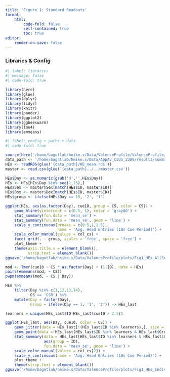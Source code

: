 ```yaml
---
title: 'Figure 1: Standard Readouts'
format:
    html:
        code-fold: false
        self-contained: true
        toc: true
editor:
    render-on-save: false
---
```


### Libraries & Config

``` r
#| label: libraries
#| message: false
#| code-fold: true

library(here)
library(glue)
library(dplyr)
library(tidyr)
library(knitr)
library(pander)
library(ggplot2)
library(ggbeeswarm)
library(lme4)
library(emmeans)
```

```r
#| label: config + paths + data
#| code-fold: true

source(here('/home/bagotlab/heike.s/Data/ValenceProfile/ValenceProfile/styles.R'))
data_path <- '/home/bagotlab/heike.s/Data/AppAv_CSDS_2309/results/summary/'
HEs <- readRDS(glue('{data_path}/HE_mean.rds'))
master <- read.csv(glue('{data_path}../../master.csv'))
```


``` r
HEs$Day <- as.numeric(gsub('d','',HEs$Day))
HEs <- HEs[HEs$Day %in% seq(1,15),]
HEs$Sex <- master$Sex[match(HEs$ID, master$ID)]
HEs$Box <- master$Box[match(HEs$ID, master$ID)]
HEs$group <- ifelse(HEs$Day == 15, '2', '1')

ggplot(HEs, aes(as.factor(Day), cue10, group = CS, color = CS)) + 
    geom_hline(yintercept = c(0.5, 1), color = 'gray80') + 
    stat_summary(fun.data = 'mean_se') + 
    stat_summary(fun.data = 'mean_se', geom = 'line') +
    scale_y_continuous(breaks = c(0.5,1,1.5), 
                       name = 'Avg. Head Entries (10s Cue Period)') +
    scale_color_manual(values = col_cs) + 
    facet_grid(. ~ group, scales = 'free', space = 'free') + 
    plot_theme + 
    theme(axis.title.x = element_blank(),
          strip.text = element_blank())
ggsave('/home/bagotlab/heike.s/Data/ValenceProfile/plots/Fig1_HEs_AllSessions.pdf', width = 6, height = 5)

```

``` r
mod <- lmer(cue10 ~ CS * as.factor(Day) + (1|ID), data = HEs)
pairs(emmeans(mod, ~ CS))
pwpm(emmeans(mod, ~ CS | Day))
```


``` r
HEs %>%
    filter(Day %in% c(1,12,13,14), 
           CS == 'CSR') %>%
    mutate(Day = factor(Day),
           Group = ifelse(Day == 1, '1', '2')) -> HEs_last 

learners = unique(HEs_last$ID[HEs_last$cue10 > 2.5])

ggplot(HEs_last, aes(Day, cue10, color = CS)) + 
    geom_jitter(data = HEs_last[!(HEs_last$ID %in% learners),], size = 0.5, alpha = 0.5, width = 0.1, height = 0) + 
    geom_point(data = HEs_last[HEs_last$ID %in% learners & HEs_last$Group %in% '2',], size = 1.5) + 
    stat_summary(data = HEs_last[HEs_last$ID %in% learners & HEs_last$Group %in% '2',], 
                 aes(group = ID),
                 fun.data = 'mean_se', geom = 'line') + 
    scale_color_manual(values = col_cs[2]) + 
    scale_y_continuous(name = 'Avg. Head Entries (10s Cue Period)') + 
    plot_theme + 
    theme(strip.text = element_blank())
ggsave('/home/bagotlab/heike.s/Data/ValenceProfile/plots/Fig1_HEs_Individual_LastSessions.pdf', width = 2.5, height = 5)

```
